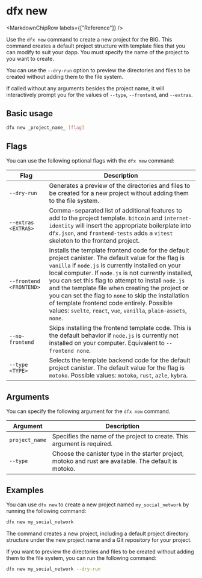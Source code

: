 
# dfx new

<MarkdownChipRow labels={["Reference"]} />

Use the `dfx new` command to create a new project for the BIG. This command creates a default project structure with template files that you can modify to suit your dapp. You must specify the name of the project to you want to create.

You can use the `--dry-run` option to preview the directories and files to be created without adding them to the file system.

If called without any arguments besides the project name, it will interactively prompt you for the values of `--type`, `--frontend`, and `--extras`.

## Basic usage

``` bash
dfx new _project_name_ [flag]
```

## Flags

You can use the following optional flags with the `dfx new` command:

| Flag                    | Description                                                                                                                                                                                                                                                                                                                                                                                                                                                                                               |
|-------------------------|-----------------------------------------------------------------------------------------------------------------------------------------------------------------------------------------------------------------------------------------------------------------------------------------------------------------------------------------------------------------------------------------------------------------------------------------------------------------------------------------------------------|
| `--dry-run`             | Generates a preview of the directories and files to be created for a new project without adding them to the file system.                                                                                                                                                                                                                                                                                                                                                                                  |
| `--extras <EXTRAS>`     | Comma-separated list of additional features to add to the project template. `bitcoin` and `internet-identity` will insert the appropriate boilerplate into `dfx.json`, and `frontend-tests` adds a `vitest` skeleton to the frontend project.                                                                                                                                                                                                                                                             |
| `--frontend <FRONTEND>` | Installs the template frontend code for the default project canister. The default value for the flag is `vanilla` if `node.js` is currently installed on your local computer. If `node.js` is not currently installed, you can set this flag to attempt to install `node.js` and the template file when creating the project or you can set the flag to `none` to skip the installation of template frontend code entirely. Possible values: `svelte`, `react`, `vue`, `vanilla`, `plain-assets`, `none`. |
| `--no-frontend`         | Skips installing the frontend template code. This is the default behavior if `node.js` is currently not installed on your computer. Equivalent to `--frontend none`.                                                                                                                                                                                                                                                                                                                                      |
| `--type <TYPE>`         | Selects the template backend code for the default project canister. The default value for the flag is `motoko`. Possible values: `motoko`, `rust`, `azle`, `kybra`.                                                                                                                                                                                                                                                                                                                                       |

## Arguments

You can specify the following argument for the `dfx new` command.

| Argument       | Description                                                             |
|----------------|-------------------------------------------------------------------------|
| `project_name` | Specifies the name of the project to create. This argument is required. |
| `--type`       | Choose the canister type in the starter project, motoko and rust are available. The default is motoko. |

## Examples

You can use `dfx new` to create a new project named `my_social_network` by running the following command:

``` bash
dfx new my_social_network
```

The command creates a new project, including a default project directory structure under the new project name and a Git repository for your project.

If you want to preview the directories and files to be created without adding them to the file system, you can run the following command:

``` bash
dfx new my_social_network --dry-run
```
